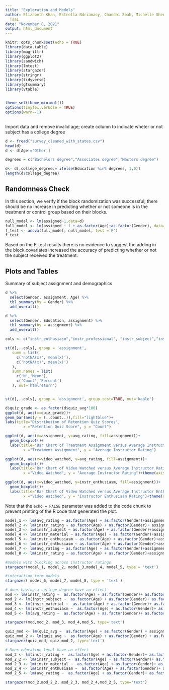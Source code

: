 ```yaml
---
title: "Exploration and Models"
author: Elizabeth Khan, Estrella Ndrianasy, Chandni Shah, Michelle Shen, Catherine
  Tsai
date: "November 8, 2021"
output: html_document
---
```


```r
knitr::opts_chunk$set(echo = TRUE)
library(data.table)
library(magrittr)
library(ggplot2)
library(sandwich)
library(lmtest)
library(stargazer)
library(stringr)
library(tidyverse)
library(gtsummary)
library(vtable)


theme_set(theme_minimal())
options(tinytex.verbose = TRUE)
options(warn=-1)
```

## 
Import data and remove invalid age; create column to indicate wheter or not subject has a college degree


```r
d <- fread("survey_cleaned_with_states.csv")
head(d)
d <- d[Age!='Other']

degrees = c("Bachelors degree","Associates degree","Masters degree")

d<- d[,college_degree:= ifelse(Education %in% degrees, 1,0)]
length(d$college_degree)
```

## Randomness Check

In this section, we verify if the block randomization was successful; there should be no increase in predicting whether or not someone is in the treatment or control group based on their blocks.

```r
null_model <- lm(assigned~1,data=d)
full_model <- lm(assigned ~ 1 + as.factor(Age)+as.factor(Gender), data=d)
f_test <- anova(full_model, null_model, test ='F')
f_test
```
Based on the F-test results there is no evidence to suggest the adding in the block covariates increased the accuracy of predicting whether or not the subject received the treatment.

## Plots and Tables

Summary of subject assignment and demographics

```r
d %>%
  select(Gender, assignment, Age) %>%
  tbl_summary(by = Gender) %>%
  add_overall()
```
```r
d %>%
  select(Gender, Education, assignment) %>%
  tbl_summary(by = assignment) %>%
  add_overall()
```
```r
cols <- c("instr_enthusiasm","instr_professional", "instr_subject","instr_material","instr_rating","avg_rating","assignment")

st(d[,..cols], group = 'assignment',
   summ = list(
     c('notNA(x)','mean(x)'),
     c('notNA(x)','mean(x)')
   ),
   summ.names = list(
     c('N','Mean'),
     c('Count','Percent')
   ), out='htmlreturn')


st(d[,..cols], group = 'assignment', group.test=TRUE, out='kable')

```
```r

d$quiz_grade <- as.factor(d$quiz_avg*100)
ggplot(d, aes(x=quiz_grade))+
geom_bar(aes(y = (..count..)),fill="lightblue")+
labs(title="Distribution of Retention Quiz Scores",
        x ="Retention Quiz Score", y = "Count")

```

```r
ggplot(d, aes(x=assignment, y=avg_rating, fill=assignment))+
  geom_boxplot()+
  labs(title="Bar Chart of Treatment Assignment versus Average Instructor Rating",
        x ="Treatment Assignment", y = "Average Instructor Rating")
```
```r
ggplot(d, aes(x=video_watched, y=avg_rating, fill=assignment))+
  geom_boxplot()+
  labs(title="Bar Chart of Video Watched versus Average Instructor Rating",
        x ="Video Watched", y = "Average Instructor Rating")+theme(axis.text.x = element_text(angle = -30))
```
```r
ggplot(d, aes(x=video_watched, y=instr_enthusiasm, fill=assignment))+
  geom_boxplot()+
  labs(title="Bar Chart of Video Watched versus Average Instructor Enthusiasm",
        x ="Video Watched", y = "Instructor Enthusiasm Rating")+theme(axis.text.x = element_text(angle = -30))
```



Note that the `echo = FALSE` parameter was added to the code chunk to prevent printing of the R code that generated the plot.

```r
model_1 <- lm(avg_rating ~ as.factor(Age) + as.factor(Gender)+assignment, data=d)
model_2 <- lm(instr_rating ~ as.factor(Age) + as.factor(Gender)+ assignment, data=d)
model_3 <- lm(instr_subject ~ as.factor(Age) + as.factor(Gender)+assignment, data=d)
model_4 <- lm(instr_material ~ as.factor(Age) + as.factor(Gender)+assignment, data=d)
model_5 <- lm(instr_enthusiasm ~ as.factor(Age) + as.factor(Gender)+assignment , data=d)
model_6 <- lm(instr_enthusiasm ~ as.factor(Age) + as.factor(Gender)+assignment +as.factor(Gender)*assignment, data=d)
model_7 <- lm(avg_rating ~ as.factor(Age) + as.factor(Gender)+assignment +as.factor(Gender)*assignment, data=d)
model_8 <- lm(instr_rating ~ as.factor(Age) + as.factor(Gender)+assignment +as.factor(Gender)*assignment, data=d)
```
```r
#models with blocking across instructor ratings
stargazer(model_1, model_2, model_3,model_4, model_5, type = 'text')

#interaction term models
stargazer( model_6, model_7, model_8, type = 'text')
```
```r
# does having a college degree have an effect
mod <- lm(instr_rating ~  as.factor(Age) + as.factor(Gender)+ as.factor(college_degree) + assignment, data=d)
mod_2 <- lm(instr_subject ~  as.factor(Age) + as.factor(Gender)+ as.factor(college_degree) + assignment, data=d)
mod_3 <- lm(instr_material ~  as.factor(Age) + as.factor(Gender)+ as.factor(college_degree) + assignment, data=d)
mod_4 <- lm(instr_enthusiasm ~  as.factor(Age) + as.factor(Gender)+ as.factor(college_degree) + assignment, data=d)
mod_5 <- lm(avg_rating ~  as.factor(Age) + as.factor(Gender)+ as.factor(college_degree) + assignment, data=d)

stargazer(mod,mod_2, mod_3, mod_4,mod_5, type='text')

```
```r
quiz_mod <- lm(quiz_avg ~  as.factor(Age) + as.factor(Gender) + assignment, data=d)
quiz_mod_2 <- lm(quiz_avg ~  as.factor(Age) + as.factor(Gender) + as.factor(Education)+ assignment, data=d)
stargazer(quiz_mod, quiz_mod_2, type='text')
```

```r
# Does education level have an effect
mod_2 <- lm(instr_rating ~  as.factor(Age) + as.factor(Gender)+ as.factor(Education) + assignment, data=d)
mod_2_2 <- lm(instr_subject ~  as.factor(Age) + as.factor(Gender)+ as.factor(Education) + assignment, data=d)
mod_2_3 <- lm(instr_material ~  as.factor(Age) + as.factor(Gender)+ as.factor(Education) + assignment, data=d)
mod_2_4 <- lm(instr_enthusiasm ~  as.factor(Age) + as.factor(Gender)+ as.factor(Education) + assignment, data=d)
mod_2_5 <- lm(avg_rating ~  as.factor(Age) + as.factor(Gender)+ as.factor(Education) + assignment, data=d)

stargazer(mod_2,mod_2_2, mod_2_3, mod_2_4,mod_2_5, type='text')
```